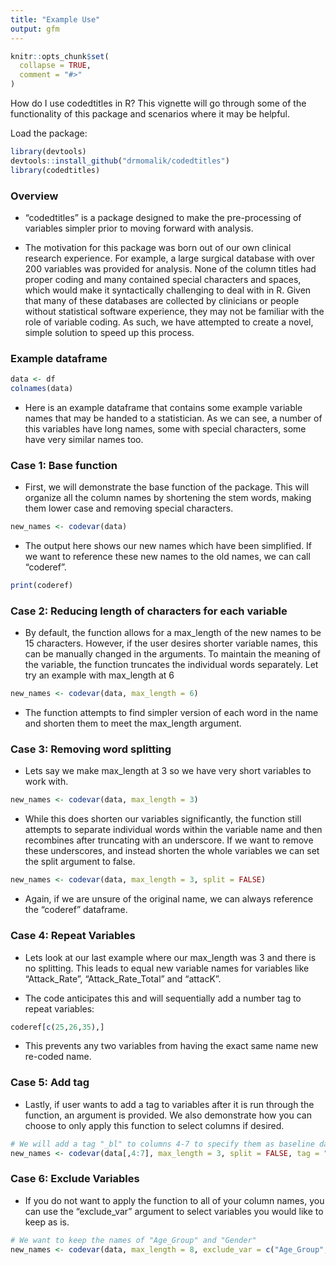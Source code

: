 ```yaml
---
title: "Example Use"
output: gfm
---
```


```r
knitr::opts_chunk$set(
  collapse = TRUE,
  comment = "#>"
)
```

How do I use codedtitles in R? This vignette will go through some of the functionality of this package and scenarios where it may be helpful.

Load the package:

```r
library(devtools)
devtools::install_github("drmomalik/codedtitles")
library(codedtitles)
```

### Overview

-   "codedtitles" is a package designed to make the pre-processing of variables simpler prior to moving forward with analysis.

-   The motivation for this package was born out of our own clinical research experience. For example, a large surgical database with over 200 variables was provided for analysis. None of the column titles had proper coding and many contained special characters and spaces, which would make it syntactically challenging to deal with in R. Given that many of these databases are collected by clinicians or people without statistical software experience, they may not be familiar with the role of variable coding. As such, we have attempted to create a novel, simple solution to speed up this process.

### Example dataframe

```r
data <- df
colnames(data)
```

-   Here is an example dataframe that contains some example variable names that may be handed to a statistician. As we can see, a number of this variables have long names, some with special characters, some have very similar names too.

### Case 1: Base function

-   First, we will demonstrate the base function of the package. This will organize all the column names by shortening the stem words, making them lower case and removing special characters.

```r
new_names <- codevar(data)
```

-   The output here shows our new names which have been simplified. If we want to reference these new names to the old names, we can call "coderef".

```r
print(coderef)
```

### Case 2: Reducing length of characters for each variable

-   By default, the function allows for a max_length of the new names to be 15 characters. However, if the user desires shorter variable names, this can be manually changed in the arguments. To maintain the meaning of the variable, the function truncates the individual words separately. Let try an example with max_length at 6

```r
new_names <- codevar(data, max_length = 6)
```

-   The function attempts to find simpler version of each word in the name and shorten them to meet the max_length argument.

### Case 3: Removing word splitting

-   Lets say we make max_length at 3 so we have very short variables to work with.

```r
new_names <- codevar(data, max_length = 3)

```

-   While this does shorten our variables significantly, the function still attempts to separate individual words within the variable name and then recombines after truncating with an underscore. If we want to remove these underscores, and instead shorten the whole variables we can set the split argument to false.

```r
new_names <- codevar(data, max_length = 3, split = FALSE)

```

-   Again, if we are unsure of the original name, we can always reference the "coderef" dataframe.

### Case 4: Repeat Variables

-   Lets look at our last example where our max_length was 3 and there is no splitting. This leads to equal new variable names for variables like "Attack_Rate", "Attack_Rate_Total" and "attacK".

-   The code anticipates this and will sequentially add a number tag to repeat variables:

```r
coderef[c(25,26,35),]

```

-   This prevents any two variables from having the exact same name new re-coded name.

### Case 5: Add tag

-   Lastly, if user wants to add a tag to variables after it is run through the function, an argument is provided. We also demonstrate how you can choose to only apply this function to select columns if desired.

```r
# We will add a tag "_bl" to columns 4-7 to specify them as baseline data
new_names <- codevar(data[,4:7], max_length = 3, split = FALSE, tag = "_bl")

```

### Case 6: Exclude Variables

-   If you do not want to apply the function to all of your column names, you can use the "exclude_var" argument to select variables you would like to keep as is.

```r
# We want to keep the names of "Age_Group" and "Gender"
new_names <- codevar(data, max_length = 8, exclude_var = c("Age_Group", "Gender"))
```
